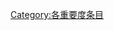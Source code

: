 {{catmore1|[[Wikipedia:电气工程专题|Wikipedia:电气工程专题]]}}
{{Articles by Importance|topic=电气工程|project=电气工程|format=toc}}
{{emptycat}}

[[Category:各重要度条目|Category:各重要度条目]]